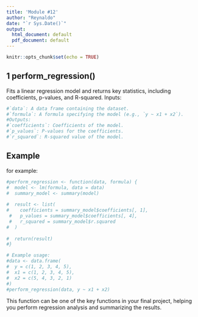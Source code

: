 ---
title: 'Module #12'
author: "Reynaldo"
date: "`r Sys.Date()`"
output:
  html_document: default
  pdf_document: default
---

```{r setup, include=FALSE}
knitr::opts_chunk$set(echo = TRUE)
```

## 1 perform_regression()

Fits a linear regression model and returns key statistics, including coefficients, p-values, and R-squared.
Inputs:

```{r cars}
#`data`: A data frame containing the dataset.
#`formula`: A formula specifying the model (e.g., `y ~ x1 + x2`).
#Outputs:
#`coefficients`: Coefficients of the model.
#`p_values`: P-values for the coefficients.
#`r_squared`: R-squared value of the model.
```

## Example

for example:

```{r pressure, echo=FALSE}
#perform_regression <- function(data, formula) {
#  model <- lm(formula, data = data)
#  summary_model <- summary(model)
  
#  result <- list(
#    coefficients = summary_model$coefficients[, 1],
 #   p_values = summary_model$coefficients[, 4],
 #   r_squared = summary_model$r.squared
#  )
  
#  return(result)
#}

# Example usage:
#data <- data.frame(
#  y = c(1, 2, 3, 4, 5),
#  x1 = c(1, 2, 3, 4, 5),
#  x2 = c(5, 4, 3, 2, 1)
#)
#perform_regression(data, y ~ x1 + x2)
```

This function can be one of the key functions in your final project, helping you perform regression analysis and summarizing the results.

